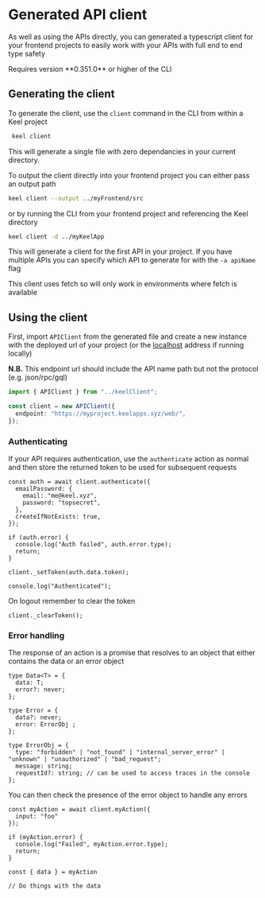 # Generated API client

As well as using the APIs directly, you can generated a typescript client for your frontend projects to easily work with your APIs with full end to end type safety



<Callout>
Requires version **0.351.0** or higher of the CLI
</Callout>

## Generating the client

To generate the client, use the `client` command in the CLI from within a Keel project

```bash
 keel client
```

This will generate a single file with zero dependancies in your current directory.

To output the client directly into your frontend project you can either pass an output path

```bash
keel client --output ../myFrontend/src
```

or by running the CLI from your frontend project and referencing the Keel directory

```bash
keel client -d ../myKeelApp
```

This will generate a client for the first API in your project. If you have multiple APIs you can specify which API to generate for with the `-a apiName` flag 

<Callout type="info">
This client uses fetch so will only work in environments where fetch is available
</Callout>

## Using the client

First, import `APIClient` from the generated file and create a new instance with the deployed url of your project (or the [localhost](http://localhost) address if running locally)

**N.B.** This endpoint url should include the API name path but not the protocol (e.g. json/rpc/gql)

```ts
import { APIClient } from "../keelClient";

const client = new APIClient({
  endpoint: "https://myproject.keelapps.xyz/web/",
});
```

### Authenticating

If your API requires authentication, use the `authenticate` action as normal and then store the returned token to be used for subsequent requests

```tsx
const auth = await client.authenticate({
  emailPassword: {
    email: "me@keel.xyz",
    password: "topsecret",
  },
  createIfNotExists: true,
});

if (auth.error) {
  console.log("Auth failed", auth.error.type);
  return;
}

client._setToken(auth.data.token);

console.log("Authenticated");
```

On logout remember to clear the token

```tsx
client._clearToken();
```

### Error handling

The response of an action is a promise that resolves to an object that either contains the data or an error object

```tsx
type Data<T> = {
  data: T;
  error?: never;
};

type Error = {
  data?: never;
  error: ErrorObj ;
};

type ErrorObj = {
  type: "forbidden" | "not_found" | "internal_server_error" | "unknown" | "unauthorized" | "bad_request";
  message: string;
  requestId?: string; // can be used to access traces in the console
};
```

You can then check the presence of the error object to handle any errors 

```tsx
const myAction = await client.myAction({
  input: "foo"
});

if (myAction.error) {
  console.log("Failed", myAction.error.type);
  return; 
}

const { data } = myAction

// Do things with the data 
```